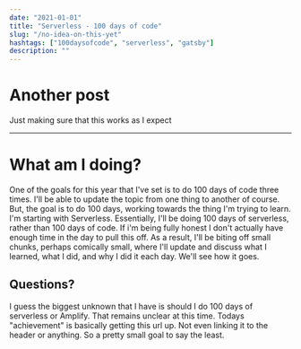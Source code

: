 ```yaml
---
date: "2021-01-01"
title: "Serverless - 100 days of code"
slug: "/no-idea-on-this-yet"
hashtags: ["100daysofcode", "serverless", "gatsby"]
description: ""
---
```


# Another post

Just making sure that this works as I expect

----

# What am I doing?

One of the goals for this year that I've set is to do 100 days of code three times. I'll be able to update the topic from one thing to another of course. But, the goal is to do 100 days, working towards the thing I'm trying to learn. I'm starting with Serverless. Essentially, I'll be doing 100 days of serverless, rather than 100 days of code. If i'm being fully honest I don't actually have enough time in the day to pull this off. As a result, I'll be biting off small chunks, perhaps comically small, where I'll update and discuss what I learned, what I did, and why I did it each day. We'll see how it goes. 

## Questions? 

I guess the biggest unknown that I have is should I do 100 days of serverless or Amplify. That remains unclear at this time. Todays "achievement" is basically getting this url up. Not even linking it to the header or anything. So a pretty small goal to say the least. 

